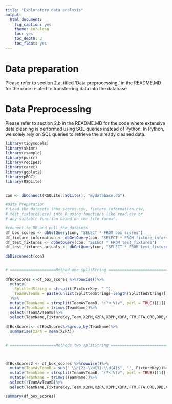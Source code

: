 ```yaml
---
title: "Exploratory data analysis"
output:
  html_document:
    fig_caption: yes
    theme: cerulean
    toc: yes
    toc_depth: 3
    toc_float: yes
---
```


# Data preparation
Please refer to section 2.a, titled 'Data preprocessing,' in the README.MD for the code related to transferring data into the database

# Data Preprocessing
Please refer to section 2.b in the README.MD for the code where extensive data cleaning is performed using SQL queries instead of Python. In Python, we solely rely on SQL queries to retrieve the already cleaned data.

```r
library(tidymodels)
library(skimr)
library(rsample)
library(purrr)
library(recipes)
library(caret)
library(ggplot2)
library(pROC)
library(RSQLite)


con <- dbConnect(RSQLite::SQLite(), "mydatabase.db")

#Data Preparation
# Load the datasets (box_scores.csv, fixture_information.csv, 
# test_fixtures.csv) into R using functions like read.csv or 
# any suitable function based on the file format.

#connect to DB and pull the datasets 
df_box_scores <- dbGetQuery(con, "SELECT * FROM box_scores")
df_fixture_information <- dbGetQuery(con, "SELECT * FROM fixture_information")
df_test_fixtures <- dbGetQuery(con, "SELECT * FROM test_fixtures")
df_test_fixtures_actuals <- dbGetQuery(con, "SELECT * FROM test_fixtures_actuals")

dbDisconnect(con)


# ====================Method one splitString ===============================================

dfBoxScores <-df_box_scores %>%rowwise()%>%
  mutate(
    SplittedString = strsplit(FixtureKey, " "),
    TeamAvTeamB = paste(unlist(SplittedString[-length(SplittedString)]), collapse = " ")
  )%>%
  mutate(TeamName = strsplit(TeamAvTeamB, "(?<!V)v", perl = TRUE)[[1]][Team])%>%
  mutate(TeamName = trimws(TeamName))%>%
  select(!TeamAvTeamB)%>%
  select(TeamName,FixtureKey,Team,X2PM,X2PA,X3PM,X3PA,FTM,FTA,ORB,DRB,AST,STL,BLK,TOV,PF)

dfBoxScores<- dfBoxScores%>%group_by(TeamName)%>%
  summarise(X2PA = mean(X2PA))


# ====================Methods two splitString ============================================



dfBoxScores2 <- df_box_scores %>%rowwise()%>%
  mutate(TeamAvTeamB = sub(" \\d{2}-\\w{3}-\\d{4}$", "", FixtureKey))%>%
  mutate(TeamName = strsplit(TeamAvTeamB, "(?<!V)v", perl = TRUE)[[1]][Team])%>%
  mutate(TeamName = trimws(TeamName))%>%
  select(!TeamAvTeamB)%>%
  select(TeamName,FixtureKey,Team,X2PM,X2PA,X3PM,X3PA,FTM,FTA,ORB,DRB,AST,STL,BLK,TOV,PF)


```

```r
summary(df_box_scores)
```



















